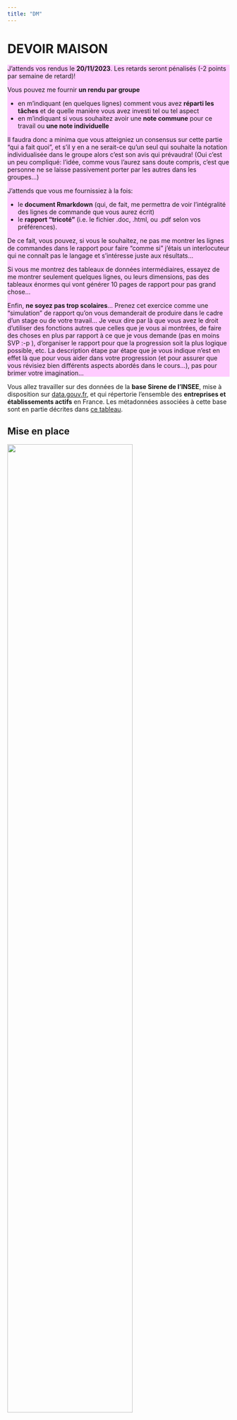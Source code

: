 ```yaml
---
title: "DM"
---
```


# DEVOIR MAISON

::: {style="background-color: #ffccff;"}
J'attends vos rendus le **20/11/2023**. Les retards seront pénalisés (-2 points par semaine de retard)!

Vous pouvez me fournir **un rendu par groupe**

-   en m'indiquant (en quelques lignes) comment vous avez **réparti les tâches** et de quelle manière vous avez investi tel ou tel aspect
-   en m'indiquant si vous souhaitez avoir une **note commune** pour ce travail ou **une note individuelle**

Il faudra donc a minima que vous atteigniez un consensus sur cette partie "qui a fait quoi", et s'il y en a ne serait-ce qu'un seul qui souhaite la notation individualisée dans le groupe alors c'est son avis qui prévaudra! (Oui c'est un peu compliqué: l'idée, comme vous l'aurez sans doute compris, c'est que personne ne se laisse passivement porter par les autres dans les groupes...)

J'attends que vous me fournissiez à la fois:

-   le **document Rmarkdown** (qui, de fait, me permettra de voir l'intégralité des lignes de commande que vous aurez écrit)
-   le **rapport "tricoté"** (i.e. le fichier .doc, .html, ou .pdf selon vos préférences).

De ce fait, vous pouvez, si vous le souhaitez, ne pas me montrer les lignes de commandes dans le rapport pour faire "comme si" j'étais un interlocuteur qui ne connaît pas le langage et s'intéresse juste aux résultats...

Si vous me montrez des tableaux de données intermédiaires, essayez de me montrer seulement quelques lignes, ou leurs dimensions, pas des tableaux énormes qui vont générer 10 pages de rapport pour pas grand chose...

Enfin, **ne soyez pas trop scolaires**... Prenez cet exercice comme une "simulation" de rapport qu'on vous demanderait de produire dans le cadre d'un stage ou de votre travail... Je veux dire par là que vous avez le droit d'utiliser des fonctions autres que celles que je vous ai montrées, de faire des choses en plus par rapport à ce que je vous demande (pas en moins SVP :-p ), d'organiser le rapport pour que la progression soit la plus logique possible, etc. La description étape par étape que je vous indique n'est en effet là que pour vous aider dans votre progression (et pour assurer que vous révisiez bien différents aspects abordés dans le cours...), pas pour brimer votre imagination...
:::

Vous allez travailler sur des données de la **base Sirene de l'INSEE**, mise à disposition sur [data.gouv.fr](data.gouv.fr), et qui répertorie l'ensemble des **entreprises et établissements actifs** en France. Les métadonnées associées à cette base sont en partie décrites dans [ce tableau](https://www.data.gouv.fr/s/resources/base-sirene-des-entreprises-et-de-leurs-etablissements-siren-siret/20170112-180748/liste-modalites-l2.csv).

## Mise en place {#mise_en_place}

![](outlines/fig1.png){width="75%"}

### Installations, téléchargements, premiers tests sur le département 42

-   Si besoin, installez R et RStudio
-   **Téléchargez** les données du **département 42**, `geo_siret_42.csv` [dans ce répertoire](http://perso.ens-lyon.fr/lise.vaudor/Supports_formation/cours_geonum/data/geo-sirene/)
-   **Téléchargez** la table qui renseigne les codes correspondant à l'Activité Principale de l'Etablissement (APE)[APE_Type.csv](http://perso.ens-lyon.fr/lise.vaudor/Supports_formation/cours_geonum/data/APE_Type.csv)

### Lecture de tableaux de données {#manip_tableaux}

-   Depuis **RStudio**, **créez un projet** qui comprendra l'ensemble des données et documents nécessaires à réaliser l'ensemble des traitements qui vous seront demandés pour ce TP.
-   **Créez le data.frame** `data42` en lisant la table `geo-siret_42.csv`.
-   Créez l'objet `APE_Type` en lisant le fichier relatif aux codes d'APE.

### Code et types d'activités =\> commerces alimentaires

👁 Consultez [ce billet de blog sur la manipulation de chaînes de caractères avec R et le package `stringr`](http://perso.ens-lyon.fr/lise.vaudor/manipuler-des-strings-avec-r/)

-   Combien d'entreprises ont un nom (enseigne1Etablissement) qui comprend le terme "BOULANGERIE"?
-   Ajoutez une variable `Code` à votre table en ne conservant que les quatre premiers caractères de la variable activitePrincipaleEtablissement (cela correspond à un **pattern "\^...."**, à savoir le début de chaîne de caractère suivi de quatre caractères quelconques -cf [ce billet de blog sur les expressions régulières](http://perso.ens-lyon.fr/lise.vaudor/strings-et-expressions-regulieres/)-).
-   **Filtrez** les lignes de `data42` pour ne retenir que celles pour lesquelles l'APE correspond aux commerces "alimentaires" -alimentation, boisson, restaurant, bar- (voir la liste contenue dans le fichier APE_Type)
-   **Stockez** le résultat de ces opérations dans un objet `alim42`.
-   👁 Allez jeter un coup d'oeil <a href="http://perso.ens-lyon.fr/lise.vaudor/combinaisons-et-jointures-de-tables-avec-dplyr/" target="_blank">ici</a> pour comprendre comment le principe et la réalisation des **jointures** à l'aide du package `dplyr`.Réalisez une **jointure** entre `data42_alim` (variable `codeAPE`) et `APE_Type` (variable `Code`), de manière à compléter `alim42` avec les types de commerces (variables `Type` et `TypeAbreg`).

### Résumé, classement

-   Quelles sont les **3 communes** de votre base de données qui comptent **le plus de magasins alimentaires**?
-   Pour les **communes qui ne comptent qu'un seul commerce** "alimentaire", de **quel type** est-il, le plus fréquemment?
-   Quelles **communes de plus de 100 commerces** comptent **au moins 10 commerces de type "viande"**?

## Rapport, statistiques descriptives

A ce stade, votre script commence à être un peu long et (peut-être) un peu désordonné... Ne serait-ce pas plus agréable de continuer votre projet sous la forme d'un **rapport Rmarkdown**? (Ne répondez pas à cette question, elle est rhétorique...).

-   Créez un document `____.Rmd`, **structurez-le avec quelques titres**, et répartissez les différents morceaux de code de votre script de manière pertinente dans différents **chunks**.
-   Vous pouvez maintenant rédiger des paragraphes en y intégrant des éléments de réponses aux questions posées précédemment. Rédigez un **petit paragraphe** pour nommer les **3 communes qui comptent le plus d'entreprises** (exercice précédent) en utilisant l'insertion d'"**inline chunks**".

A partir de maintenant, votre **document de travail** sera un document\`\_\_\_.Rmd' et non le script que vous avez créé initialement...

## Programmation: automatisation pour plusieurs départements {#program}

![](outlines/fig2.png){width="75%"}

### Fonction

Pour obtenir la table `alim42`, vous avez réalisé un certain nombre d'opérations. On voudrait réaliser l'ensemble de ces opérations pour les 5 départements suivants:

-   l'Ain (01)
-   l'Isère (38)
-   la Loire (42)
-   la Haute-Loire (43)
-   le Rhône (69)

Réutilisez les commandes que vous avez mises au point sur data42 pour **écrire une fonction** `get_clean_data()` qui réalisera l'ensemble de ces opérations sur le département de votre choix. L'input correspondra à un **numéro de département** (c'est-à-dire que vous pourrez utiliser la fonction en faisant, par exemple `get_clean_data("01")`).

💬 Pour lire le fichier, il faudra indiquer son **chemin**... Pensez à réutiliser ce que vous venez d'apprendre sur les **chaînes de caractères** pour reformer le chemin du fichier que vous intéresse à partir du numéro de département...

Certaines chaînes de caractère sont interprétées comme des chaînes de caractère pour certains jeux de données (par exemple pour les codes postaux de l'Ain, à cause du "0" en début de chaîne) tandis qu'elle est interprétée comme un numérique pour les autres jeux de données. Faites en sorte que votre fonction transforme bien cette variable pour qu'elles soient **toujours de classe "character"** en sortie (conversion par `as.character()`...).

### Itération

Appelez cette fonction **de manière itérative pour chacun des départements cités ci-dessus**. Vous pouvez pour ce faire soit écrire une boucle for, soit utiliser la fonction `map()` du package `purrr`.

-   A partir des 5 jeux de données obtenus vous créerez **un seul et même jeu de données `alimRA_entr`** (données pour l'ancienne région Rhône-Alpes, où 1 ligne=1 entreprise).

💬 Vous pourrez si vous le souhaitez vous servir de la commande `bind_rows()`.

Exemple:

```r
ma_liste=list(tibble::tibble(V1="pouet",V2=33, V3=0.22),
              tibble::tibble(V1="tut",V2=56, V3=0.18),
              tibble::tibble(V1="cot",V2=11, V3=0.16))
```

```r
ma_liste
dplyr::bind_rows(ma_liste)
```

-   Rajoutez une variable `departement` (correspondant au numéro de département) à votre jeu de données `alimRA_entr`. Peut-être par des manipulations sur le code postal?...

### If et écriture de fichier

Vous avez dû remarquer que l'exécution de l'étape précédente prenait un peu de temps car les 5 fichiers geo-sirene lus sont très volumineux... En revanche la table `alimRA_entr` est de taille beaucoup plus raisonnable. Or, nous n'aurons besoin que de cette table pour la suite du projet. Pour éviter d'exécuter cette étape chronophage à chaque fois que vous travaillerez sur ce projet:

-   **exportez** `alimRA_entr` dans un fichier `alimRA_entr.csv`.
-   entourez la boucle `for` d'une **structure conditionnelle `if`** de sorte que la boucle ne soit exécutée que si le fichier `alimRA_entr.csv` n'existe pas (voir fonction `file.exists()`...)
-   écrivez à la suite la commande qui servira à **lire `alimRA_entr.csv`** à chaque "tricotage" de votre rapport Rmarkdown.

## Résumé par commune et type de commerce

![](outlines/fig3.png){width="45%"}

### Agrégation des données par commune et type de commerce

Agrégez la table `alimRA_entr` par commune et type de commerce, pour créer une table `alimRA_typeCom`(où une ligne correspondra à un type de commerce pour une commune):

-   une variable `nInCom` correspondant au **nombre de commerces par commune**

-   une variable `nInTypeCom` correspondant au **nombre de commerces par type et commune**

-   une variable `propInTypeCom` correspondant à la **proportion d'un type de commerce dans une commune**

-   Quelles communes comptant plus de 100 commerces comptes au moins 5% de commerces de type "viande"?

### Graphique

Réalisez un graphique montrant les proportions des différents types de commerces pour **LYON 4EME** et **LYON 8EME**.

## Evolution dans le temps des créations d'entreprise

![](outlines/fig4.png){width="45%"}

### Manipuler des dates avec `lubridate`

Nous allons nous intéresser aux dates de création des entreprises de notre base `alimRA_entr` (variable `dateCreationEtablissement`).

💬 Pour le moment, `dateCreationEtablissement` est considéré comme une variable de type "chaîne de caractères". Pour faire comprendre à R qu'il s'agit en réalité d'une date (et lui faire comprendre comment elle est mise en forme) nous allons faire appel au package `lubridate`.

👁 Consultez [ce billet de blog](http://perso.ens-lyon.fr/lise.vaudor/gerer-des-dates-avec-lubridate-un-jeu-denfant/) ou la [**vignette**](https://cran.r-project.org/web/packages/lubridate/vignettes/lubridate.html) du package `lubridate`, qui explique succintement comment utiliser ce package.

-   **Installez** et **chargez** le package `lubridate`.
-   Transformez le tableau `alimRA_entr` en **modifiant la classe de `dateCreationEtablissement`** à l'aide d'une fonction de `lubridate`.
-   **Ajoutez une variable `annee`** au tableau `alimRA_entr` à l'aide, à nouveau, d'une des fonctions de `lubridate`.

### Résumé, filtre

-   Créez une table `alimRA_typeAn` qui recense le \*\*nombre d'entreprises par année (`nInAn`), et par type\*année (`nInTypeAn`)\*\*.
-   **Filtrez** les données de `alimRA_typeAn` pour ne garder que les **entreprises dont la création correspond aux années \>=1970**.

### Graphiques: évolution du nombre d'entreprises au cours du temps

-   **Installez** et **chargez** le package `ggplot2`
-   Réalisez un **graphique** représentant l'**évolution des proportions d'entreprises (par type) par année**.
-   Réalisez ce même graphique, mais en représentant **le nombre de créations d'entreprises par année et par type, pour les 5 types comptant le plus de créations d'entreprises (au total)**.

## Cartes

![](outlines/fig5.png){width="45%"}

### Carte des boulangeries-pâtisseries

-   Repartez de la table `alim_entr` pour en faire un **objet de classe "sf"**. Vous vous servirez pour cela des colonnes "longitude" et "latitude" et exclurez les entreprises pour lesquelles ces colonnes ne sont pas renseignées.
-   Réalisez une **carte** montrant le semis de points correspondant aux **boulangeries-pâtisseries**.
-   Essayez de représenter à travers cette carte l'année de création de l'entreprise (de la manière qui vous semblera la plus pertinente).

### Carte des proportions de commerce par commune

-   Téléchargez le shapefile des limites de communes en France [ici](https://www.data.gouv.fr/fr/datasets/geofla-limites-des-communes-en-france/#_) et filtrez pour ne garder que les départements considérés ci-dessus.
-   Joignez aux communes les informations concernant les commerces (st_join()...) et calculez le nombre de commerces par commune.
-   Produisez une carte montrant le nombre de commerces par commune. Vous aurez sans doute à retravailler l'échelle colorée...
